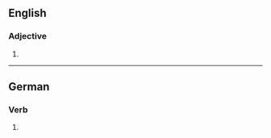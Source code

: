 ==English==

===Adjective===
{{head|en|superlative adjective}}

# {{en-superlative of|bluff}}

----

==German==

===Verb===
{{head|de|verb form}}

# {{de-verb form of|bluffen|2|s|k1}}